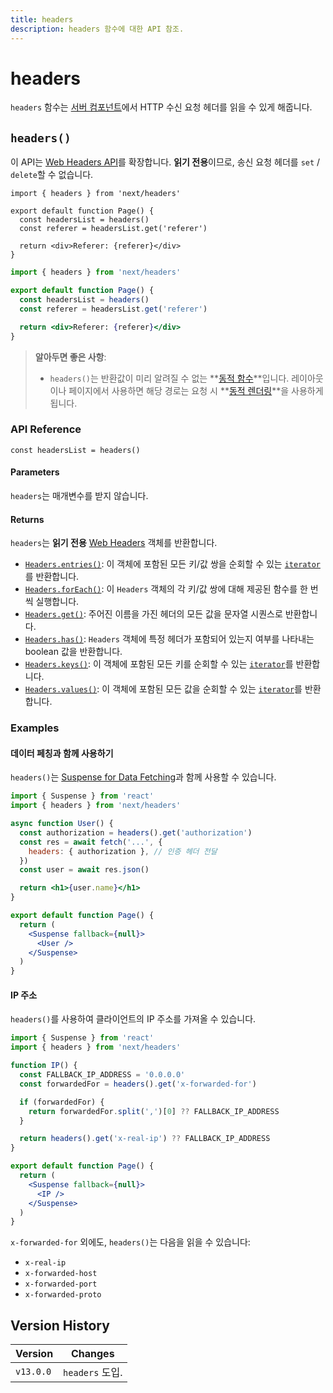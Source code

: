 ```yaml
---
title: headers
description: headers 함수에 대한 API 참조.
---
```


# headers

`headers` 함수는 [서버 컴포넌트](/docs/app/building-your-application/rendering/server-components)에서 HTTP 수신 요청 헤더를 읽을 수 있게 해줍니다.

## `headers()`

이 API는 [Web Headers API](https://developer.mozilla.org/docs/Web/API/Headers)를 확장합니다. **읽기 전용**이므로, 송신 요청 헤더를 `set` / `delete`할 수 없습니다.

```tsx filename="app/page.tsx" switcher
import { headers } from 'next/headers'

export default function Page() {
  const headersList = headers()
  const referer = headersList.get('referer')

  return <div>Referer: {referer}</div>
}
```

```jsx filename="app/page.js" switcher
import { headers } from 'next/headers'

export default function Page() {
  const headersList = headers()
  const referer = headersList.get('referer')

  return <div>Referer: {referer}</div>
}
```

> **알아두면 좋은 사항**:
>
> - `headers()`는 반환값이 미리 알려질 수 없는 **[동적 함수](/docs/app/building-your-application/rendering/server-components#server-rendering-strategies#dynamic-functions)**입니다. 레이아웃이나 페이지에서 사용하면 해당 경로는 요청 시 **[동적 렌더링](/docs/app/building-your-application/rendering/server-components#dynamic-rendering)**을 사용하게 됩니다.

### API Reference

```tsx
const headersList = headers()
```

#### Parameters

`headers`는 매개변수를 받지 않습니다.

#### Returns

`headers`는 **읽기 전용** [Web Headers](https://developer.mozilla.org/docs/Web/API/Headers) 객체를 반환합니다.

- [`Headers.entries()`](https://developer.mozilla.org/docs/Web/API/Headers/entries): 이 객체에 포함된 모든 키/값 쌍을 순회할 수 있는 [`iterator`](https://developer.mozilla.org/docs/Web/JavaScript/Reference/Iteration_protocols)를 반환합니다.
- [`Headers.forEach()`](https://developer.mozilla.org/docs/Web/API/Headers/forEach): 이 `Headers` 객체의 각 키/값 쌍에 대해 제공된 함수를 한 번씩 실행합니다.
- [`Headers.get()`](https://developer.mozilla.org/docs/Web/API/Headers/get): 주어진 이름을 가진 헤더의 모든 값을 문자열 시퀀스로 반환합니다.
- [`Headers.has()`](https://developer.mozilla.org/docs/Web/API/Headers/has): `Headers` 객체에 특정 헤더가 포함되어 있는지 여부를 나타내는 boolean 값을 반환합니다.
- [`Headers.keys()`](https://developer.mozilla.org/docs/Web/API/Headers/keys): 이 객체에 포함된 모든 키를 순회할 수 있는 [`iterator`](https://developer.mozilla.org/docs/Web/JavaScript/Reference/Iteration_protocols)를 반환합니다.
- [`Headers.values()`](https://developer.mozilla.org/docs/Web/API/Headers/values): 이 객체에 포함된 모든 값을 순회할 수 있는 [`iterator`](https://developer.mozilla.org/docs/Web/JavaScript/Reference/Iteration_protocols)를 반환합니다.

### Examples

#### 데이터 페칭과 함께 사용하기

`headers()`는 [Suspense for Data Fetching](/docs/app/building-your-application/data-fetching/caching-and-revalidating)과 함께 사용할 수 있습니다.

```jsx filename="app/page.js"
import { Suspense } from 'react'
import { headers } from 'next/headers'

async function User() {
  const authorization = headers().get('authorization')
  const res = await fetch('...', {
    headers: { authorization }, // 인증 헤더 전달
  })
  const user = await res.json()

  return <h1>{user.name}</h1>
}

export default function Page() {
  return (
    <Suspense fallback={null}>
      <User />
    </Suspense>
  )
}
```

#### IP 주소

`headers()`를 사용하여 클라이언트의 IP 주소를 가져올 수 있습니다.

```jsx filename="app/page.js"
import { Suspense } from 'react'
import { headers } from 'next/headers'

function IP() {
  const FALLBACK_IP_ADDRESS = '0.0.0.0'
  const forwardedFor = headers().get('x-forwarded-for')

  if (forwardedFor) {
    return forwardedFor.split(',')[0] ?? FALLBACK_IP_ADDRESS
  }

  return headers().get('x-real-ip') ?? FALLBACK_IP_ADDRESS
}

export default function Page() {
  return (
    <Suspense fallback={null}>
      <IP />
    </Suspense>
  )
}
```

`x-forwarded-for` 외에도, `headers()`는 다음을 읽을 수 있습니다:

- `x-real-ip`
- `x-forwarded-host`
- `x-forwarded-port`
- `x-forwarded-proto`

## Version History

| Version   | Changes         |
| --------- | --------------- |
| `v13.0.0` | `headers` 도입. |
